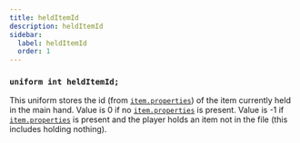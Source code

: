 ```yaml
---
title: heldItemId
description: heldItemId
sidebar:
  label: heldItemId
  order: 1
---
```


### `uniform int heldItemId;`

This uniform stores the id (from [`item.properties`](/reference/miscellaneous/item_properties)) of the item currently held in the main hand. Value is 0 if no [`item.properties`](/reference/miscellaneous/item_properties) is present. Value is -1 if [`item.properties`](/reference/miscellaneous/item_properties) is present and the player holds an item not in the file (this includes holding nothing).